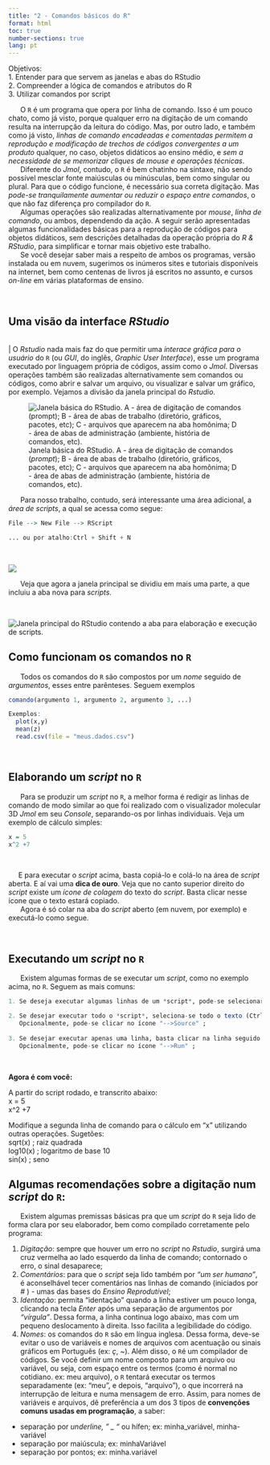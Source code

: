 ```yaml
---
title: "2 - Comandos básicos do R"
format: html
toc: true
number-sections: true
lang: pt
---
```



<div class = "reminder-objetivos">
Objetivos:\
  1. Entender para que servem as janelas e abas do RStudio\
  2. Compreender a lógica de comandos e atributos do R\
  3. Utilizar comandos por script
  
</div>



|       O `R` é um programa que opera por linha de comando. Isso é um pouco chato, como já visto, porque qualquer erro na digitação de um comando resulta na interrupção da leitura do código. Mas, por outro lado, e também como já visto, *linhas de comando encadeadas e comentadas permitem a reprodução e modificação de trechos de códigos convergentes a um produto* qualquer, no caso, objetos didáticos ao ensino médio, e *sem a necessidade de se memorizar cliques de mouse e operações técnicas*.

|       Diferente do *Jmol*, contudo, o `R` é bem chatinho na sintaxe, não sendo possível mesclar fonte maiúsculas ou minúsculas, bem como singular ou plural. Para que o código funcione, é necessário sua correta digitação. Mas *pode-se tranquilamente aumentar ou reduzir o espaço entre comandos*, o que não faz diferença pro compilador do `R`.

|       Algumas operações são realizadas alternativamente por *mouse*, *linha de comando*, ou ambos, dependendo da ação. A seguir serão apresentadas algumas funcionalidades básicas para a reprodução de códigos para objetos didáticos, sem descrições detalhadas da operação própria do *R & RStudio*, para simplificar e tornar mais objetivo este trabalho. 

|       Se você desejar saber mais a respeito de ambos os programas, versão instalada ou em nuvem, sugerimos os inúmeros sites e tutoriais disponíveis na internet, bem como centenas de livros já escritos no assunto, e cursos *on-line* em várias plataformas de ensino.

\

## Uma visão da interface *RStudio* 

\
    | O *Rstudio* nada mais faz do que permitir uma *interace gráfica para o usuário* do `R` (ou *GUI*, do inglês, *Graphic User Interface*), esse um programa executado por linguagem própria de códigos, assim como o *Jmol*.  Diversas operações também são realizadas alternativamente sem comandos ou códigos, como abrir e salvar um arquivo, ou visualizar e salvar um gráfico, por exemplo. Vejamos a divisão da janela principal do *Rstudio*.

![Janela básica do RStudio. A - área de digitação de comandos (*prompt*); B - área de abas de trabalho (diretório, gráficos, pacotes, etc); C - arquivos que aparecem na aba homônima; D - área de abas de administração (ambiente, história de comandos, etc).](rstudioWindows2.png)

|       Para nosso trabalho, contudo, será interessante uma área adicional, a *área de scripts*, a qual se acessa como segue:



```r
File --> New File --> RScript

... ou por atalho:Ctrl + Shift + N

```

\

![](rstudioScript.png)
\

|       Veja que agora a janela principal se dividiu em mais uma parte, a que incluiu a aba nova para *scripts*.
\

![Janela principal do *RStudio* contendo a aba para elaboração e execução de *scripts*.](rstudioScriptAberta.png)
\


## Como funcionam os comandos no `R`

|       Todos os comandos do `R` são compostos por um *nome* seguido de *argumentos*, esses entre parênteses. Seguem exemplos

```r
comando(argumento 1, argumento 2, argumento 3, ...)

Exemplos:
  plot(x,y)
  mean(z)
  read.csv(file = "meus.dados.csv")
```
\


## Elaborando um *script* no `R`

|       Para se produzir um *script* no `R`, a melhor forma é redigir as linhas de comando de modo similar ao que foi realizado com o visualizador molecular 3D *Jmol* em seu *Console*, separando-os por linhas individuais. Veja um exemplo de cálculo simples:

```r
x = 5
x^2 +7
```
\

|      E para executar o *script* acima, basta copiá-lo e colá-lo na área de *script* aberta. E aí vai uma **dica de ouro**. Veja que no canto superior direito do *script* existe um *ícone de colagem* do texto do *script*. Basta clicar nesse ícone que o texto estará copiado.

|       Agora é só colar na aba do *script* aberto (em nuvem, por exemplo) e executá-lo como segue.

\

## Executando um *script* no `R`

|       Existem algumas formas de se executar um *script*, como no exemplo acima, no `R`. Seguem as mais comuns:

```r
1. Se deseja executar algumas linhas de um *script*, pode-se selecionar as linhas e clicar Ctrl + Enter ;

2. Se desejar executar todo o *script*, seleciona-se todo o texto (Ctrl + A) seguido da ação acima, Ctrl + Enter ;
   Opcionalmente, pode-se clicar no ícone "-->Source" ;
   
3. Se desejar executar apenas uma linha, basta clicar na linha seguido de Ctrl + Enter ;
   Opcionalmente, pode-se clicar no ícone "-->Run" ;

```

\

<div class="reminder-markdown">

**Agora é com você:**

  A partir do script rodado, e transcrito abaixo:\
x = 5 \
x^2 +7 \

Modifique a segunda linha de comando para o cálculo em "x" utilizando outras operações. Sugetões: \
  sqrt(x)  ; raiz quadrada \
  log10(x) ; logaritmo de base 10 \
  sin(x)   ; seno 

</div>


## Algumas recomendações sobre a digitação num *script* do `R`:

|       Existem algumas premissas básicas pra que um *script* do `R` seja lido de forma clara por seu elaborador, bem como compilado corretamente pelo programa:

1.  *Digitação*: sempre que houver um erro no *script* no *Rstudio*, surgirá uma cruz vermelha ao lado esquerdo da linha de comando; contornado o erro, o sinal desaparece;
2.  *Comentários*: para que o *script* seja lido também por *"um ser humano"*, é aconselhável tecer comentários nas linhas de comando (iniciados por *\#* ) - umas das bases do *Ensino Reprodutível*;
3.  *Identação*: permita "identação" quando a linha estiver um pouco longa, clicando na tecla *Enter* após uma separação de argumentos por *"vírgula"*. Dessa forma, a linha continua logo abaixo, mas com um pequeno deslocamento à direita. Isso facilita a legibilidade do código.
4.  *Nomes*: os comandos do `R` são em língua inglesa. Dessa forma, deve-se evitar o uso de variáveis e nomes de arquivos com acentuação ou sinais gráficos em Português (ex: *ç*, *~*). Além disso, o `R`é um compilador de códigos. Se você definir um nome composto para um arquivo ou variável, ou seja, com espaço entre os termos (como é normal no cotidiano. ex: meu arquivo), o `R` tentará executar os termos separadamente (ex: "meu", e depois, "arquivo"), o que incorrerá na interrupção de leitura e numa mensagem de erro. Assim, para nomes de variáveis e arquivos, dê preferência a um dos 3 tipos de **convenções comuns usadas em programação**, a saber:

* separação por *underline, " \_ "* ou hífen; ex: minha_variável, minha-variável
* separação por maiúscula; ex: minhaVariável
* separação por pontos; ex: minha.variável


